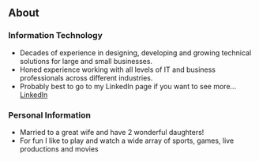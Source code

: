 ## About

### Information Technology

- Decades of experience in designing, developing and growing technical solutions for large and small businesses.
- Honed experience working with all levels of IT and business professionals across different industries.
- Probably best to go to my LinkedIn page if you want to see more...
  [LinkedIn](https://www.linkedin.com/in/scott-walters-720991111)

### Personal Information

- Married to a great wife and have 2 wonderful daughters!
- For fun I like to play and watch a wide array of sports, games, live productions and movies
